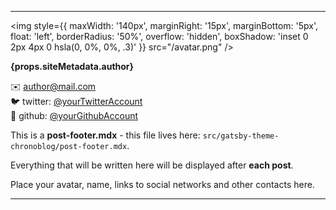 <hr />

<p />

<img
  style={{
    maxWidth: '140px',
    marginRight: '15px',
    marginBottom: '5px',
    float: 'left',
    borderRadius: '50%',
    overflow: 'hidden',
    boxShadow: 'inset 0 2px 4px 0 hsla(0, 0%, 0%, .3)'
  }}
  src="/avatar.png"
/>

<p><b>{props.siteMetadata.author}</b></p>

✉️ author@mail.com  
🐦 twitter: [@yourTwitterAccount](https://twitter.com/twitter)  
🐙 github: [@yourGithubAccount](http://github.com/github)

This is a **post-footer.mdx** - this file lives here: `src/gatsby-theme-chronoblog/post-footer.mdx`.

Everything that will be written here will be displayed after **each post**.

Place your avatar, name, links to social networks and other contacts here.

<hr />
